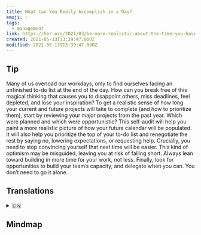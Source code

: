 ```yaml
---
title: What Can You Really Accomplish in a Day?
emoji: 💡
tags:
  - management
link: https://hbr.org/2021/03/be-more-realistic-about-the-time-you-have?utm_medium=email&utm_source=newsletter_daily&utm_campaign=mtod_notactsubs
created: 2021-05-13T13:39:47.000Z
modified: 2021-05-13T13:39:47.000Z
---
```


## Tip

Many of us overload our workdays, only to find ourselves facing an unfinished to-do list at the end of the day. How can you break free of this magical thinking that causes you to disappoint others, miss deadlines, feel depleted, and lose your inspiration? To get a realistic sense of how long your current and future projects will take to complete (and how to prioritize them), start by reviewing your major projects from the past year. Which were planned and which were opportunistic? This self-audit will help you paint a more realistic picture of how your future calendar will be populated. It will also help you prioritize the top of your to-do list and renegotiate the rest by saying no, lowering expectations, or requesting help. Crucially, you need to stop convincing yourself that next time will be easier. This kind of optimism may be misguided, leaving you at risk of falling short. Always lean toward building in more time for your work, not less. Finally, look for opportunities to build your team’s capacity, and delegate when you can. You don’t need to go it alone.

## Translations

<details>
   <summary>🇨🇳</summary>

</details>

## Mindmap

![]()
